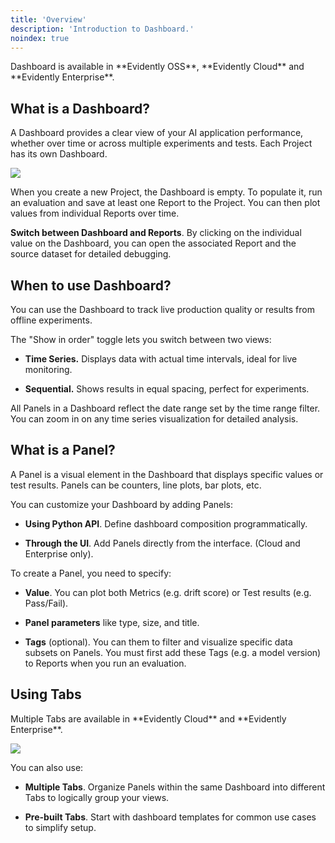 ```yaml
---
title: 'Overview'
description: 'Introduction to Dashboard.'
noindex: true
---
```


<Check>
  Dashboard is available in **Evidently OSS**, **Evidently Cloud** and **Evidently Enterprise**.
</Check>

## What is a Dashboard?

A Dashboard provides a clear view of your AI application performance, whether over time or across multiple experiments and tests. Each Project has its own Dashboard.

![](/images/dashboard_llm_light.png)

When you create a new Project, the Dashboard is empty. To populate it, run an evaluation and save at least one Report to the Project. You can then plot values from individual Reports over time.&#x20;

**Switch between Dashboard and Reports**. By clicking on the individual value on the Dashboard, you can open the associated Report and the source dataset for detailed debugging.

## When to use Dashboard?

You can use the Dashboard to track live production quality or results from offline experiments.

The "Show in order" toggle lets you switch between two views:

* **Time Series.** Displays data with actual time intervals, ideal for live monitoring.

* **Sequential.** Shows results in equal spacing, perfect for experiments.

All Panels in a Dashboard reflect the date range set by the time range filter. You can zoom in on any time series visualization for detailed analysis.&#x20;

## What is a Panel?

A Panel is a visual element in the Dashboard that displays specific values or test results. Panels can be counters, line plots, bar plots, etc.

You can customize your Dashboard by adding Panels:

* **Using Python API**. Define dashboard composition programmatically.

* **Through the UI**. Add Panels directly from the interface. (Cloud and Enterprise only).

To create a Panel, you need to specify:

* **Value**. You can plot both Metrics (e.g. drift score) or Test results (e.g. Pass/Fail).

* **Panel parameters** like type, size, and title.

* **Tags** (optional). You can them to filter and visualize specific data subsets on Panels. You must first add these Tags (e.g. a model version) to Reports when you run an evaluation.

## Using Tabs

<Check>
  Multiple Tabs are available in **Evidently Cloud** and **Evidently Enterprise**.
</Check>

![](/images/dashboard_llm_tabs.gif)

You can also use:

* **Multiple Tabs**. Organize Panels within the same Dashboard into different Tabs to logically group your views.

* **Pre-built Tabs**. Start with dashboard templates for common use cases to simplify setup.